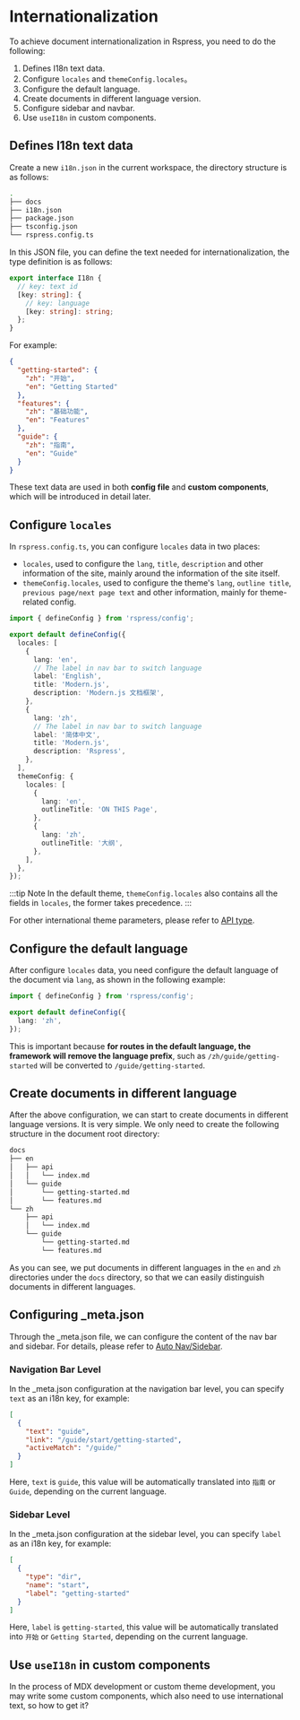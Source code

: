 # Internationalization

To achieve document internationalization in Rspress, you need to do the following:

1. Defines I18n text data.
2. Configure `locales` and `themeConfig.locales`。
3. Configure the default language.
4. Create documents in different language version.
5. Configure sidebar and navbar.
6. Use `useI18n` in custom components.

## Defines I18n text data

Create a new `i18n.json` in the current workspace, the directory structure is as follows:

```bash {15}
.
├── docs
├── i18n.json
├── package.json
├── tsconfig.json
└── rspress.config.ts
```

In this JSON file, you can define the text needed for internationalization, the type definition is as follows:

```ts
export interface I18n {
  // key: text id
  [key: string]: {
    // key: language
    [key: string]: string;
  };
}
```

For example:

```json title="i18n.json"
{
  "getting-started": {
    "zh": "开始",
    "en": "Getting Started"
  },
  "features": {
    "zh": "基础功能",
    "en": "Features"
  },
  "guide": {
    "zh": "指南",
    "en": "Guide"
  }
}
```

These text data are used in both **config file** and **custom components**, which will be introduced in detail later.

## Configure `locales`

In `rspress.config.ts`, you can configure `locales` data in two places:

- `locales`, used to configure the `lang`, `title`, `description` and other information of the site, mainly around the information of the site itself.
- `themeConfig.locales`, used to configure the theme's `lang`, `outline title`, `previous page/next page text` and other information, mainly for theme-related config.

```ts title="rspress.config.ts"
import { defineConfig } from 'rspress/config';

export default defineConfig({
  locales: [
    {
      lang: 'en',
      // The label in nav bar to switch language
      label: 'English',
      title: 'Modern.js',
      description: 'Modern.js 文档框架',
    },
    {
      lang: 'zh',
      // The label in nav bar to switch language
      label: '简体中文',
      title: 'Modern.js',
      description: 'Rspress',
    },
  ],
  themeConfig: {
    locales: [
      {
        lang: 'en',
        outlineTitle: 'ON THIS Page',
      },
      {
        lang: 'zh',
        outlineTitle: '大纲',
      },
    ],
  },
});
```

:::tip Note
In the default theme, `themeConfig.locales` also contains all the fields in `locales`, the former takes precedence.
:::

For other international theme parameters, please refer to [API type](/api/config/config-theme#locales).

## Configure the default language

After configure `locales` data, you need configure the default language of the document via `lang`, as shown in the following example:

```ts title="rspress.config.ts"
import { defineConfig } from 'rspress/config';

export default defineConfig({
  lang: 'zh',
});
```

This is important because **for routes in the default language, the framework will remove the language prefix**, such as `/zh/guide/getting-started` will be converted to `/guide/getting-started`.

## Create documents in different language

After the above configuration, we can start to create documents in different language versions. It is very simple. We only need to create the following structure in the document root directory:

```bash
docs
├── en
│   ├── api
│   │   └── index.md
│   └── guide
│       └── getting-started.md
│       └── features.md
└── zh
    ├── api
    │   └── index.md
    └── guide
        └── getting-started.md
        └── features.md
```

As you can see, we put documents in different languages ​​in the `en` and `zh` directories under the `docs` directory, so that we can easily distinguish documents in different languages.

## Configuring \_meta.json

Through the \_meta.json file, we can configure the content of the nav bar and sidebar. For details, please refer to [Auto Nav/Sidebar](/guide/basic/auto-nav-sidebar).

### Navigation Bar Level

In the \_meta.json configuration at the navigation bar level, you can specify `text` as an i18n key, for example:

```json title="_meta.json"
[
  {
    "text": "guide",
    "link": "/guide/start/getting-started",
    "activeMatch": "/guide/"
  }
]
```

Here, `text` is `guide`, this value will be automatically translated into `指南` or `Guide`, depending on the current language.

### Sidebar Level

In the \_meta.json configuration at the sidebar level, you can specify `label` as an i18n key, for example:

```json title="_meta.json"
[
  {
    "type": "dir",
    "name": "start",
    "label": "getting-started"
  }
]
```

Here, `label` is `getting-started`, this value will be automatically translated into `开始` or `Getting Started`, depending on the current language.

## Use `useI18n` in custom components

In the process of MDX development or custom theme development, you may write some custom components, which also need to use international text, so how to get it?


<UseI18n />
